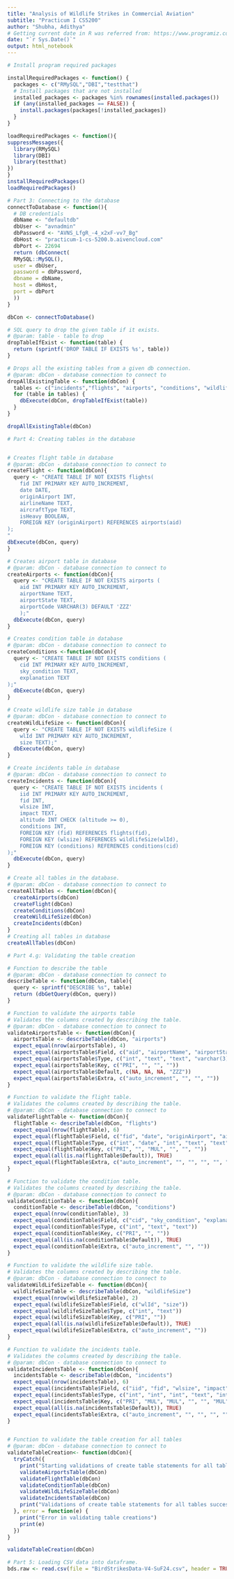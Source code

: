 ```yaml
---
title: "Analysis of Wildlife Strikes in Commercial Aviation"
subtitle: "Practicum I CS5200"
author: "Shubha, Adithya"
# Getting current date in R was referred from: https://www.programiz.com/r/date
date: "`r Sys.Date()`"
output: html_notebook
---
```


```r
# Install program required packages

installRequiredPackages <- function() {
  packages <- c("RMySQL","DBI","testthat")
  # Install packages that are not installed
  installed_packages <- packages %in% rownames(installed.packages())
  if (any(installed_packages == FALSE)) {
    install.packages(packages[!installed_packages])
  }
} 

loadRequiredPackages <- function(){
suppressMessages({
  library(RMySQL)
  library(DBI)
  library(testthat)
})
}
installRequiredPackages() 
loadRequiredPackages()
```


```r
# Part 3: Connecting to the database
connectToDatabase <- function(){
  # DB credentials
  dbName <- "defaultdb"
  dbUser <- "avnadmin"
  dbPassword <- "AVNS_LfgR_-4_x2xF-vv7_Bg"
  dbHost <- "practicum-1-cs-5200.b.aivencloud.com"
  dbPort <- 22694
  return (dbConnect(
  RMySQL::MySQL(),
  user = dbUser,
  password = dbPassword,
  dbname = dbName,  
  host = dbHost,
  port = dbPort
  ))      
}

dbCon <- connectToDatabase()
```

```r
# SQL query to drop the given table if it exists.
# @param: table - table to drop
dropTableIfExist <- function(table) {
  return (sprintf('DROP TABLE IF EXISTS %s', table))
}

# Drops all the existing tables from a given db connection.
# @param: dbCon - database connection to connect to
dropAllExistingTable <- function(dbCon) {
  tables <- c("incidents","flights", "airports", "conditions", "wildlifeSize")
  for (table in tables) {
    dbExecute(dbCon, dropTableIfExist(table))
  }
}

dropAllExistingTable(dbCon)
```

``` r
# Part 4: Creating tables in the database


# Creates flight table in database
# @param: dbCon - database connection to connect to
createFlight <- function(dbCon){
  query <- "CREATE TABLE IF NOT EXISTS flights(
    fid INT PRIMARY KEY AUTO_INCREMENT,
    date DATE,
    originAirport INT,
    airlineName TEXT,
    aircraftType TEXT,
    isHeavy BOOLEAN,
    FOREIGN KEY (originAirport) REFERENCES airports(aid)
);
"
dbExecute(dbCon, query)
}

# Creates airport table in database
# @param: dbCon - database connection to connect to
createAirports <- function(dbCon){
  query <- "CREATE TABLE IF NOT EXISTS airports (
    aid INT PRIMARY KEY AUTO_INCREMENT,
    airportName TEXT,
    airportState TEXT,
    airportCode VARCHAR(3) DEFAULT 'ZZZ'
    );"
  dbExecute(dbCon, query)
}

# Creates condition table in database
# @param: dbCon - database connection to connect to
createConditions <-function(dbCon){
  query <- "CREATE TABLE IF NOT EXISTS conditions (
    cid INT PRIMARY KEY AUTO_INCREMENT,            
    sky_condition TEXT,       
    explanation TEXT                
);"
  dbExecute(dbCon, query)
}

# Create wildlife size table in database
# @param: dbCon - database connection to connect to
createWildLifeSize <- function(dbCon){
  query <- "CREATE TABLE IF NOT EXISTS wildlifeSize (
    wlId INT PRIMARY KEY AUTO_INCREMENT,          
    size TEXT);"
  dbExecute(dbCon, query)
}

# Create incidents table in database
# @param: dbCon - database connection to connect to
createIncidents <- function(dbCon){
  query <- "CREATE TABLE IF NOT EXISTS incidents (
    iid INT PRIMARY KEY AUTO_INCREMENT,
    fid INT,
    wlsize INT,
    impact TEXT,
    altitude INT CHECK (altitude >= 0),
    conditions INT,
    FOREIGN KEY (fid) REFERENCES flights(fid),
    FOREIGN KEY (wlsize) REFERENCES wildlifeSize(wlId),
    FOREIGN KEY (conditions) REFERENCES conditions(cid)
);"
  dbExecute(dbCon, query)
}

# Create all tables in the database.
# @param: dbCon - database connection to connect to
createAllTables <- function(dbCon){
  createAirports(dbCon)
  createFlight(dbCon)
  createConditions(dbCon)
  createWildLifeSize(dbCon)
  createIncidents(dbCon)
}
# Creating all tables in database
createAllTables(dbCon)
```

```r
# Part 4.g: Validating the table creation

# Function to describe the table
# @param: dbCon - database connection to connect to
describeTable <- function(dbCon, table){
  query <- sprintf("DESCRIBE %s", table)
  return (dbGetQuery(dbCon, query))
}

# Function to validate the airports table
# Validates the columns created by describing the table.
# @param: dbCon - database connection to connect to
validateAirportsTable <- function(dbCon){
  airportsTable <- describeTable(dbCon, "airports")
  expect_equal(nrow(airportsTable), 4)
  expect_equal(airportsTable$Field, c("aid", "airportName", "airportState", "airportCode"))
  expect_equal(airportsTable$Type, c("int", "text", "text", "varchar(3)"))
  expect_equal(airportsTable$Key, c("PRI", "", "", ""))
  expect_equal(airportsTable$Default, c(NA, NA, NA, "ZZZ"))
  expect_equal(airportsTable$Extra, c("auto_increment", "", "", ""))
}

# Function to validate the flight table.
# Validates the columns created by describing the table.
# @param: dbCon - database connection to connect to
validateFlightTable <- function(dbCon){
  flightTable <- describeTable(dbCon, "flights")
  expect_equal(nrow(flightTable), 6)
  expect_equal(flightTable$Field, c("fid", "date", "originAirport", "airlineName", "aircraftType", "isHeavy"))
  expect_equal(flightTable$Type, c("int", "date", "int", "text", "text", "tinyint(1)"))
  expect_equal(flightTable$Key, c("PRI", "", "MUL", "", "", ""))
  expect_equal(all(is.na(flightTable$Default)), TRUE)
  expect_equal(flightTable$Extra, c("auto_increment", "", "", "", "", ""))
}

# Function to validate the condition table.
# Validates the columns created by describing the table.
# @param: dbCon - database connection to connect to
validateConditionTable <- function(dbCon){
  conditionTable <- describeTable(dbCon, "conditions")
  expect_equal(nrow(conditionTable), 3)
  expect_equal(conditionTable$Field, c("cid", "sky_condition", "explanation"))
  expect_equal(conditionTable$Type, c("int", "text", "text"))
  expect_equal(conditionTable$Key, c("PRI", "", ""))
  expect_equal(all(is.na(conditionTable$Default)), TRUE)
  expect_equal(conditionTable$Extra, c("auto_increment", "", ""))
}

# Function to validate the wildlife size table.
# Validates the columns created by describing the table.
# @param: dbCon - database connection to connect to
validateWildLifeSizeTable <- function(dbCon){
  wildlifeSizeTable <- describeTable(dbCon, "wildlifeSize")
  expect_equal(nrow(wildlifeSizeTable), 2)
  expect_equal(wildlifeSizeTable$Field, c("wlId", "size"))
  expect_equal(wildlifeSizeTable$Type, c("int", "text"))
  expect_equal(wildlifeSizeTable$Key, c("PRI", ""))
  expect_equal(all(is.na(wildlifeSizeTable$Default)), TRUE)
  expect_equal(wildlifeSizeTable$Extra, c("auto_increment", ""))
}

# Function to validate the incidents table.
# Validates the columns created by describing the table.
# @param: dbCon - database connection to connect to
validateIncidentsTable <- function(dbCon){
  incidentsTable <- describeTable(dbCon, "incidents")
  expect_equal(nrow(incidentsTable), 6)
  expect_equal(incidentsTable$Field, c("iid", "fid", "wlsize", "impact", "altitude", "conditions"))
  expect_equal(incidentsTable$Type, c("int", "int", "int", "text", "int", "int"))
  expect_equal(incidentsTable$Key, c("PRI", "MUL", "MUL", "", "", "MUL"))
  expect_equal(all(is.na(incidentsTable$Default)), TRUE)
  expect_equal(incidentsTable$Extra, c("auto_increment", "", "", "", "", ""))
}


# Function to validate the table creation for all tables
# @param: dbCon - database connection to connect to
validateTableCreation<- function(dbCon){
  tryCatch({
    print("Starting validations of create table statements for all tables")
    validateAirportsTable(dbCon)
    validateFlightTable(dbCon)
    validateConditionTable(dbCon)
    validateWildLifeSizeTable(dbCon)
    validateIncidentsTable(dbCon)
    print("Validations of create table statements for all tables successfull")
  }, error = function(e) {
    print("Error in validating table creations")
    print(e)
  })
}

validateTableCreation(dbCon)

```

```r
# Part 5: Loading CSV data into dataframe.
bds.raw <- read.csv(file = "BirdStrikesData-V4-SuF24.csv", header = TRUE, stringsAsFactors = FALSE)
```